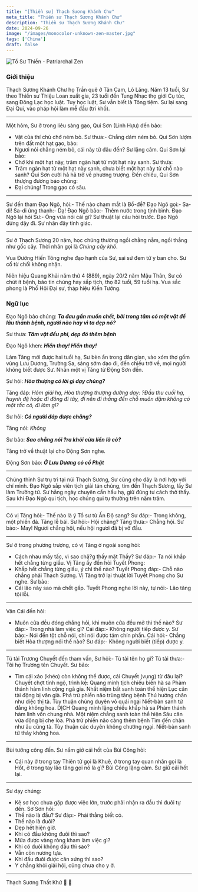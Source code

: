 ```yaml
---
title: "[Thiền sư] Thạch Sương Khánh Chư"
meta_title: "Thiền sư Thạch Sương Khánh Chư"
description: "Thiền sư Thạch Sương Khánh Chư"
date: 2024-09-26
image: "/images/monocolor-unknown-zen-master.jpg"
tags: ['China']
draft: false
---
```


<div className="grid xl:grid-cols-8 lg:grid-cols-8 md:grid-cols-2 sm:grid-cols-2 xs:grid-cols-1 gap-8 bg-body dark:bg-darkmode-body">

<div className="lg:col-span-3 md:col-span-1">

  <img className="aspect-square" decoding="async" src="/images/monocolor-unknown-zen-master.jpg" alt="Tổ Sư Thiền - Patriarchal Zen" />

  ### Giới thiệu

  <Youtube client:load id="" title="Thiền Sư Từ Minh Khánh Chư, TT. Thích Nguyên Tạng giảng" />

  Thạch Sương Khánh Chư họ Trần quê ở Tân Cam, Lô Lăng.
  Năm 13 tuổi, Sư theo Thiền sư Thiệu Loan xuất gia, 23 tuổi đến Tung Nhạc thọ giới Cụ túc, sang Đông Lạc học luật.
  Tuy học luật, Sư vẫn biết là Tông tiệm. Sư lại sang Đại Qui, vào pháp hội làm mễ đầu (tri khố).

  ***

  Một hôm, Sư ở trong liêu sàng gạo, Qui Sơn (Linh Hựu) đến bảo:
  - Vật của thí chủ chớ ném bỏ.
  Sư thưa:- Chẳng dám ném bỏ.
  Qui Sơn lượm trên đất một hạt gạo, bảo:
  - Ngươi nói chẳng ném bỏ, cái này từ đâu đến?
  Sư lặng câm. Qui Sơn lại bảo:
  - Chớ khi một hạt này, trăm ngàn hạt từ một hạt này sanh.
  Sư thưa:
  - Trăm ngàn hạt từ một hạt này sanh, chưa biết một hạt này từ chỗ nào sanh?
  Qui Sơn cười hả hả trở về phương trượng.
  Đến chiều, Qui Sơn thượng đường bảo chúng:
  - Đại chúng! Trong gạo có sâu.

  ***

  Sư đến tham Đạo Ngô, hỏi:- Thế nào chạm mắt là Bồ-đề?
  Đạo Ngô gọi:- Sa-di!
  Sa-di ứng thanh:- Dạ!
  Đạo Ngô bảo:- Thêm nước trong tịnh bình.
  Đạo Ngô lại hỏi Sư:- Ông vừa nói cái gì?
  Sư thuật lại câu hỏi trước.
  Đạo Ngô đứng dậy đi.
  Sư nhân đây tỉnh giác.

  ***

  Sư ở Thạch Sương 20 năm, học chúng thường ngồi chẳng nằm, ngồi thẳng như gốc cây.
  Thời nhân gọi là _Chúng cây khô_.

  Vua Đường Hiến Tông nghe đạo hạnh của Sư, sai sứ đem tử y ban cho.
  Sư cố từ chối không nhận.

  Niên hiệu Quang Khải năm thứ 4 (889), ngày 20/2 năm Mậu Thân, Sư có chút ít bệnh, báo tin chúng hay sắp tịch, thọ 82 tuổi, 59 tuổi hạ.
  Vua sắc phong là Phổ Hội Đại sư, tháp hiệu Kiến Tướng.

</div>

<div className="lg:col-span-5 md:col-span-1">

  ### Ngữ lục

  Đạo Ngô bảo chúng: ___Ta đau gần muốn chết, bởi trong tâm có một vật để lâu thành bệnh, người nào hay vì ta dẹp nó?___

  Sư thưa: ___Tâm vật đều phi, dẹp đó thêm bệnh___

  Đạo Ngô khen: ___Hiền thay! Hiền thay!___

  Làm Tăng mới được hai tuổi hạ, Sư bèn ẩn trong dân gian, vào xóm thợ gốm vùng Lưu Dương, Trường Sa, sáng sớm dạo đi, đến chiều trở về, mọi người không biết được Sư.
  Nhân một vị Tăng từ Động Sơn đến.

  Sư hỏi: ___Hòa thượng có lời gì dạy chúng?___

  Tăng đáp: _Hôm giải hạ, Hòa thượng thượng đường dạy: ?Đầu thu cuối hạ, huynh đệ hoặc đi đông đi tây, đi nên đi thẳng đến chỗ muôn dặm không có một tấc cỏ, đi làm gì?_

  Sư hỏi: ___Có người đáp được chăng?___

  Tăng nói: _Không_

  Sư bảo: ___Sao chẳng nói ?ra khỏi cửa liền là cỏ?___

  Tăng trở về thuật lại cho Động Sơn nghe.

  Động Sơn bảo: ___Ở Lưu Dương có cổ Phật___

  ***

  Chúng thỉnh Sư trụ trì tại núi Thạch Sương, Sư cũng cho đây là nơi hợp với chí mình.
  Đạo Ngô sắp viên tịch giải tán chúng, tìm đến Thạch Sương, lấy Sư làm Trưởng tử.
  Sư hằng ngày chuyên cần hầu hạ, giữ đúng tư cách thờ thầy. Sau khi Đạo Ngô qui tịch, học chúng qui tụ thường trên năm trăm.

  ***

  Có vị Tăng hỏi:- Thế nào là ý Tổ sư từ Ấn Độ sang?
  Sư đáp:- Trong không, một phiến đá.
  Tăng lễ bái. Sư hỏi:- Hội chăng?
  Tăng thưa:- Chẳng hội.
  Sư bảo:- May! Ngươi chẳng hội, nếu hội ngươi đã bị vỡ đầu.

  ***

  Sư ở trong phương trượng, có vị Tăng ở ngoài song hỏi:
  - Cách nhau mấy tấc, vì sao chă?g thấy mặt Thầy?
  Sư đáp:- Ta nói khắp hết chẳng từng giấu.
  Vị Tăng ấy đến hỏi Tuyết Phong:
  - Khắp hết chẳng từng giấu, ý chỉ thế nào?
  Tuyết Phong đáp:- Chỗ nào chẳng phải Thạch Sương.
  Vị Tăng trở lại thuật lời Tuyết Phong cho Sư nghe. Sư bảo:
  - Cái lão này sao mà chết gấp.
  Tuyết Phong nghe lời này, tự nói:- Lão tăng tội lỗi.

  ***

  Vân Cái đến hỏi:
  - Muôn cửa đều đóng chẳng hỏi, khi muôn cửa đều mở thì thế nào?
  Sư đáp:- Trong nhà làm việc gì?
  Cái đáp:- Không người tiếp được y.
  Sư bảo:- Nói đến tột chỗ nói, chỉ nói được tám chín phần.
  Cái hỏi:- Chẳng biết Hòa thượng nói thế nào?
  Sư đáp:- Không người biết (tiếp) được y.

  ***

  Tú tài Trương Chuyết đến tham vấn, Sư hỏi:- Tú tài tên họ gì?
  Tú tài thưa:- Tôi họ Trương tên Chuyết.
  Sư bảo:
  - Tìm cái xảo (khéo) còn không thể được, cái Chuyết (vụng) từ đâu lại?
  Chuyết chợt tỉnh ngộ, trình kệ:
  Quang minh tịch chiếu biến hà sa
  Phàm thánh hàm linh cộng ngã gia.
  Nhất niệm bất sanh toàn thể hiện
  Lục căn tài động bị vân già.
  Phá trừ phiền não trùng tăng bệnh
  Thú hướng chân như diệc thị tà.
  Tùy thuận chúng duyên vô quái ngại
  Niết-bàn sanh tử đẳng không hoa.
  DỊCH
  Quang minh lặng chiếu khắp hà sa
  Phàm thánh hàm linh vốn chung nhà.
  Một niệm chẳng sanh toàn thể hiện
  Sáu căn vừa động bị che lòa.
  Phá trừ phiền não càng thêm bệnh
  Tìm đến chân như âu cũng tà.
  Tùy thuận các duyên không chướng ngại.
  Niết-bàn sanh tử thảy không hoa.

  ***

  Bùi tướng công đến. Sư nắm giở cái hốt của Bùi Công hỏi:
  - Cái này ở trong tay Thiên tử gọi là Khuê, ở trong tay quan nhân gọi là Hốt, ở trong tay lão tăng gọi nó là gì?
  Bùi Công lặng câm. Sư giữ cái hốt lại.

  ***

  Sư dạy chúng:
  - Kẻ sơ học chưa gặp được việc lớn, trước phải nhận ra đầu thì đuôi tự đến. Sơ Sơn hỏi:
  - Thế nào là đầu?
  Sư đáp:- Phải thẳng biết có.
  - Thế nào là đuôi?
  - Dẹp hết hiện giờ.
  - Khi có đầu không đuôi thì sao?
  - Mửa được vàng ròng kham làm việc gì?
  - Khi có đuôi không đầu thì sao?
  - Vẫn còn nương tựa.
  - Khi đầu đuôi được cân xứng thì sao?
  - Y chẳng khỏi giải hội, cũng chưa cho y ở.

  ***

  <Notice type="warning" title="cảnh ngữ">
    Thạch Sương Thất Khứ

  </Notice>

  <Notice type="tip" title="tác phẩm">
    📖
  </Notice>

  <Notice type="info" title="thông tin khác">
    🧷
  </Notice>



</div>

</div>
